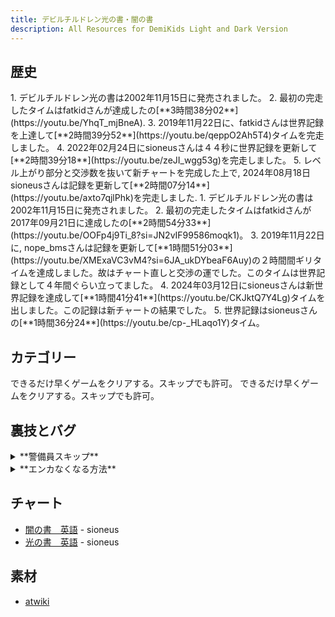 ```yaml
---
title: デビルチルドレン光の書・闇の書
description: All Resources for DemiKids Light and Dark Version
---
```




<DocsHero 
    content="デビルチルドレン光の書・闇の書はデビルチルドレンシリーズの第二世代ゲームで、新しい主人公達や三体の悪魔バトルか化石合体といった新しい仕組みが導入されました。"
    srcUrl={gbaCover}
    alt="Devil Children: Dark Version Box Cover"
/>

<LinkCard title="ランキング" href="https://www.speedrun.com/ja-JP/demikids_light_version_and_dark_version" description="投稿されたRTA動画を観るようにSpeedrun.comへ"/>

## 歴史
<Tabs>
    <TabItem label="光の書">
    <Steps>
    1. デビルチルドレン光の書は2002年11月15日に発売されました。
    2. 最初の完走したタイムはfatkidさんが達成したの[**3時間38分02**](https://youtu.be/YhqT_mjBneA).
    3. 2019年11月22日に、fatkidさんは世界記録を上達して[**2時間39分52**](https://youtu.be/qeppO2Ah5T4)タイムを完走しました。
    4. 2022年02月24日にsioneusさんは４４秒に世界記録を更新して[**2時間39分18**](https://youtu.be/zeJI_wgg53g)を完走しました。
    5. レベル上がり部分と交渉数を抜いて新チャートを完成した上で, 2024年08月18日sioneusさんは記録を更新して[**2時間07分14**](https://youtu.be/axto7qjlPhk)を完走しました.
    </Steps>
    </TabItem>
    <TabItem label="闇の書">
    <Steps>
        1. デビルチルドレン光の書は2002年11月15日に発売されました。
        2. 最初の完走したタイムはfatkidさんが2017年09月21日に達成したの[**2時間54分33**](https://youtu.be/OOFp4j9Ti_8?si=JN2vIF99586moqk1)。
        3. 2019年11月22日に, nope_bmsさんは記録を更新して[**1時間51分03**](https://youtu.be/XMExaVC3vM4?si=6JA_ukDYbeaF6Auy)の２時間間ギリタイムを達成しました。故はチャート直しと交渉の運でした。このタイムは世界記録として４年間ぐらい立ってました。
        4. 2024年03月12日にsioneusさんは新世界記録を達成して[**1時間41分41**](https://youtu.be/CKJktQ7Y4Lg)タイムを出しました。この記録は新チャートの結果でした。
        5. 世界記録はsioneusさんの[**1時間36分24**](https://youtu.be/cp-_HLaqo1Y)タイム。
    </Steps>
    </TabItem>
</Tabs>

## カテゴリー
<CardGrid>
    <Card title="闇の書">できるだけ早くゲームをクリアする。スキップでも許可。</Card>
    <Card title="光の書">できるだけ早くゲームをクリアする。スキップでも許可。</Card>
</CardGrid>

## 裏技とバグ
<details>
<summary>**警備員スキップ**</summary>

見えない壁に沿って斜め動きしたらアヴァロンの道を遮る警備員を通じることができます。このスキップは両版に再現できることになってプレイアーは最終の街に行けることと強いアイテムを獲得することになります。それとも、最終のボス戦も戦闘することができます。
</details>

<details>
<summary>**エンカなくなる方法**</summary>

地図を開けるようにSELECTを押すと、ゲーム機内のエンカカウンターは０に戻すことになります。約八歩
</details>

## チャート
- [闇の書　英語](https://sioneus.me/notes/dark) - sioneus
- [光の書　英語](https://sioneus.me/notes/light) - sioneus

## 素材
- [atwiki](https://w.atwiki.jp/devilchildren_ld/pages/189.html) 